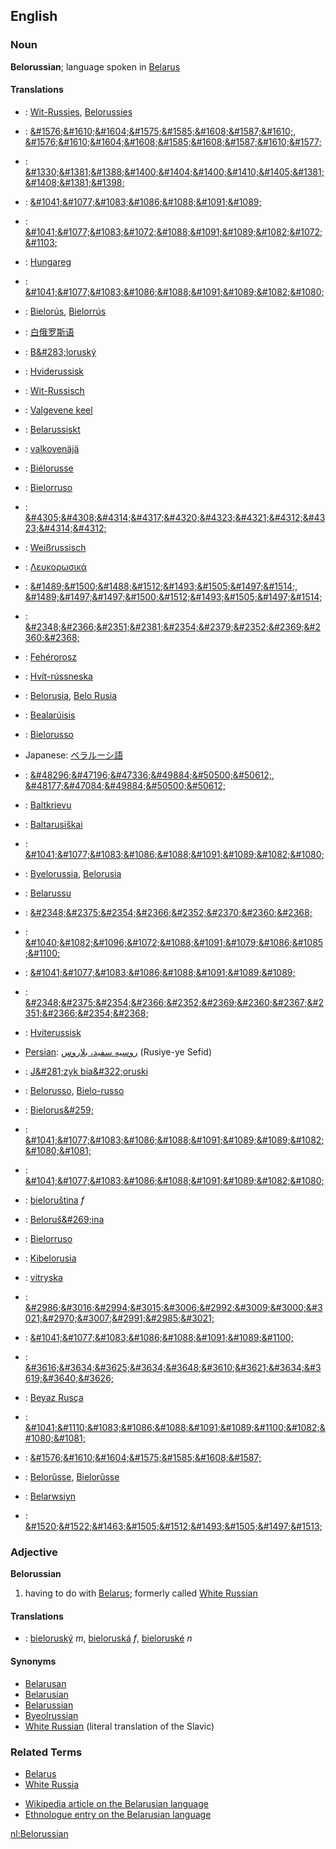 ==English==
===Noun===
'''Belorussian'''; language spoken in [[Belarus]]

====Translations====
*{{af}}: [[Wit-Russies]], [[Belorussies]]
*{{ar}}: [[&#1576;&#1610;&#1604;&#1575;&#1585;&#1608;&#1587;&#1610;]], [[&#1576;&#1610;&#1604;&#1608;&#1585;&#1608;&#1587;&#1610;&#1577;]]
*{{hy}}: [[&#1330;&#1381;&#1388;&#1400;&#1404;&#1400;&#1410;&#1405;&#1381;&#1408;&#1381;&#1398;]]
*{{az}}: [[&#1041;&#1077;&#1083;&#1086;&#1088;&#1091;&#1089;]]
*{{be}}: [[&#1041;&#1077;&#1083;&#1072;&#1088;&#1091;&#1089;&#1082;&#1072;&#1103;]]
*{{br}}: [[Hungareg]]
*{{bg}}: [[&#1041;&#1077;&#1083;&#1086;&#1088;&#1091;&#1089;&#1082;&#1080;]]
*{{ca}}: [[Bielorús]], [[Bielorrús]]
*{{zh}}: [[白俄罗斯语]]
*{{cs}}: [[B&#283;loruský]]
*{{da}}: [[Hviderussisk]]
*{{nl}}: [[Wit-Russisch]]
*{{et}}: [[Valgevene keel]]
*{{fo}}: [[Belarussiskt]]
*{{fi}}: [[valkovenäjä]]
*{{fr}}: [[Biélorusse]]
*{{ga}}: [[Bielorruso]]
*{{ka}}: [[&#4305;&#4308;&#4314;&#4317;&#4320;&#4323;&#4321;&#4312;&#4323;&#4314;&#4312;]]
*{{de}}: [[Weißrussisch]]
*{{el}}: [[Λευκορωσικά]]
*{{he}}: [[&#1489;&#1500;&#1488;&#1512;&#1493;&#1505;&#1497;&#1514;]], [[&#1489;&#1497;&#1497;&#1500;&#1512;&#1493;&#1505;&#1497;&#1514;]]
*{{hi}}: [[&#2348;&#2366;&#2351;&#2381;&#2354;&#2379;&#2352;&#2369;&#2360;&#2368;]]
*{{hu}}: [[Fehérorosz]]
*{{is}}: [[Hvít-rússneska]]
*{{id}}: [[Belorusia]], [[Belo Rusia]]
*{{ga}}: [[Bealarúisis]]
*{{it}}: [[Bielorusso]]
*Japanese: [[ベラルーシ語]]
*{{ko}}: [[&#48296;&#47196;&#47336;&#49884;&#50500;&#50612;]], [[&#48177;&#47084;&#49884;&#50500;&#50612;]]
*{{lv}}: [[Baltkrievu]]
*{{lt}}: [[Baltarusiškai]]
*{{mk}}: [[&#1041;&#1077;&#1083;&#1086;&#1088;&#1091;&#1089;&#1082;&#1080;]]
*{{ms}}: [[Byelorussia]], [[Belorusia]]
*{{mt}}: [[Belarussu]]
*{{mr}}: [[&#2348;&#2375;&#2354;&#2366;&#2352;&#2370;&#2360;&#2368;]]
*{{mdf}}: [[&#1040;&#1082;&#1096;&#1072;&#1088;&#1091;&#1079;&#1086;&#1085;&#1100;]]
*{{mn}}: [[&#1041;&#1077;&#1083;&#1086;&#1088;&#1091;&#1089;&#1089;]]
*{{ne}}: [[&#2348;&#2375;&#2354;&#2366;&#2352;&#2369;&#2360;&#2367;&#2351;&#2366;&#2354;&#2368;]]
*{{no}}: [[Hviterussisk]]
*[[Persian]]: [[روسيه سفيد، بلاروس]] (Rusiye-ye Sefid)
*{{pl}}: [[J&#281;zyk bia&#322;oruski]]
*{{pt}}: [[Belorusso]], [[Bielo-russo]]
*{{ro}}: [[Bielorus&#259;]]
*{{ru}}: [[&#1041;&#1077;&#1083;&#1086;&#1088;&#1091;&#1089;&#1089;&#1082;&#1080;&#1081;]]
*{{sr}}: [[&#1041;&#1077;&#1083;&#1086;&#1088;&#1091;&#1089;&#1082;&#1080;]]
*{{sk}}: [[bieloruština]] ''f''
*{{sl}}: [[Beloruš&#269;ina]]
*{{es}}: [[Bielorruso]]
*{{sw}}: [[Kibelorusia]]
*{{sv}}: [[vitryska]]
*{{ta}}: [[&#2986;&#3016;&#2994;&#3015;&#3006;&#2992;&#3009;&#3000;&#3021;&#2970;&#3007;&#2991;&#2985;&#3021;]]
*{{tt}}: [[&#1041;&#1077;&#1083;&#1086;&#1088;&#1091;&#1089;&#1100;]]
*{{th}}: [[&#3616;&#3634;&#3625;&#3634;&#3648;&#3610;&#3621;&#3634;&#3619;&#3640;&#3626;]]
*{{tr}}: [[Beyaz Rusça]]
*{{uk}}: [[&#1041;&#1110;&#1083;&#1086;&#1088;&#1091;&#1089;&#1100;&#1082;&#1080;&#1081;]]
*{{ur}}: [[&#1576;&#1610;&#1604;&#1575;&#1585;&#1608;&#1587;]]
*{{wa}}: [[Belorûsse]], [[Bielorûsse]] 
*{{cy}}: [[Belarwsiyn]]
*{{yi}}: [[&#1520;&#1522;&#1463;&#1505;&#1512;&#1493;&#1505;&#1497;&#1513;]]

===Adjective===
'''Belorussian'''

# having to do with [[Belarus]]; formerly called [[White Russian]]

====Translations====
*{{sk}}: [[bieloruský]] ''m'', [[bieloruská]] ''f'', [[bieloruské]] ''n''

====Synonyms====
*[[Belarusan]]
*[[Belarusian]]
*[[Belarussian]]
*[[Byeolrussian]]
*[[White Russian]] (literal translation of the Slavic)

===Related Terms===
*[[Belarus]]
*[[White Russia]]

*[[w:Belarusian_language|Wikipedia article on the Belarusian language]]
*[http://www.ethnologue.com/show_language.asp?code=RUW Ethnologue entry on the Belarusian language]

[[nl:Belorussian]]